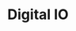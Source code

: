 ---
title: Digital IO
description: Digital interfaces overview and what they are used for.
hide_table_of_contents: true
sidebar_position: 3
---